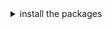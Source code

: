 
<details><summary>install the packages</summary>

Install from the [React bundle](?path=/docs/getting-started-installation--page) or as a standalone package:

<InstallDependencies packageName="tachyons" />

</details>

<ImportTachyons />
